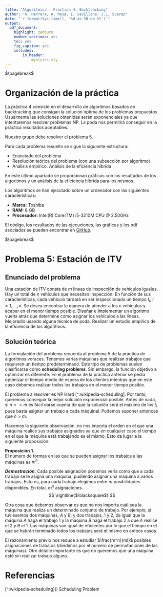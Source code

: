 ```yaml
---
title: "Algorítmica - Practica 4: Backtracking"
author: "A. Herrera, A. Moya, I. Sevillano, J.L. Suarez"
date: "`r format(Sys.time(), '%d de %B de %Y')`"
output:
  pdf_document:
    highlight: zenburn
    number_sections: yes
    toc: yes
    fig_caption: yes
    includes:
        in_header:
            mystyles.sty
---
```


$\pagebreak$

# Organización de la práctica

La práctica 4 consiste en el desarrollo de algoritmos basados en backtracking que consigan la solución óptima de los problemas propuestos. Usualmente las soluciones obtenidas serán exponenciales ya que intentaremos resolver problemas NP. La poda nos permitirá conseguir en la práctica resultados aceptables.

Nuestro grupo debe resolver el problema 5.

Para cada problema resuelto se sigue la siguiente estructura:

- Enunciado del problema
- Resolución teórica del problema (con una subsección por algoritmo)
- Análisis empírico. Análisis de la eficiencia híbrida

En este último apartado se proporcionan gráficas con los resultados de los algoritmos y un análisis de la eficiencia híbrida para los mismos.

Los algoritmos se han ejecutado sobre un ordenador con las siguientes características:

- **Marca:** Toshiba
- **RAM:** 8 GB
- **Procesador:** Intel(R) Core(TM) i5-3210M CPU @ 2.50GHz

El código, los resultados de las ejecuciones, las gráficas y los pdf asociados se pueden encontrar en [GitHub](https://github.com/andreshp/Algoritmica/tree/master/Practica4).

$\pagebreak$

# Problema 5: Estación de ITV


## Enunciado del problema

Una estación de ITV consta de $m$ líneas de inspección de vehículos iguales. Hay un total de $n$ vehículos que necesitan inspección. En función de sus características, cada vehículo tardará en ser inspeccionado un tiempo $t_i$, $i = 1, \ldots , n$. Se desea encontrar la manera de atender a los $n$ vehículos y acabar en el menor tiempo posible. Diseñar e implementar un algoritmo vuelta atrás que determine cómo asignar los vehículos a las líneas. Mejoradlo usando alguna técnica de poda. Realizar un estudio empírico de la eficiencia de los algoritmos.

## Solución teórica

La formulación del problema recuerda al problema 5 de la práctica de algoritmos voraces. Tenemos varias máquinas que realizan trabajos que requieren un tiempo predeterminado. Este tipo de problemas suelen clasificarse como **scheduling problems**. Sin embargo, la función objetivo a optimizar es diferente. En el problema de la práctica anterior se pedía optimizar el tiempo medio de espera de los clientes mientras que en este caso debemos realizar todos los trabajos en el menor tiempo posible.

El problema a resolver es NP Hard [^:wikipedia-scheduling]. Por tanto, queremos conseguir la mejor solución exponencial posible. Antes de nada,
si $n <= m$ es fácil darse cuenta de que la solución será el máximo de los $t_i$ pues basta asignar un trabajo a cada máquinal. Podemos suponer entonces que $n > m$.

Hacemos la siguiente observación, no nos importa el orden en el que una máquina realice sus trabajos asignados ya que en cualquier caso el tiempo en el que la máquina está trabajando es el mismo. Esto da lugar a la siguiente proposición:

**Proposición 1.**  
El número de formas en las que se pueden asignar los trabajos a las máquinas es $m^n$.

***Demostración.*** Cada posible asignación podemos verla como que a cada trabajo se le asigna una máquina, pudiendo asignar una máquina a varios trabajos. Esto es, para cada trabajo elegimos entre $m$ posibilidades disponibles. En total, $m^n$ asignaciones.
$$ \rightline{$\blacksquare$} $$

Otra cosa que debemos observar es que no nos importa cuál sea la máquina que realiza un determinado conjunto de trabajo. Por ejemplo, si tuviésemos dos máquinas, $A$ y $B$, y dos trabajos, $1$ y $2$, da igual que la máquina $A$ haga el trabajo $1$ y la máquina $B$ haga el trabajo $2$ a que $A$ realice el $2$ y $B$ el $1$. Las máquinas son igual de eficientes por lo que el tiempo en el que se habrán terminado todos los trabajos será el mismo en ambos casos.

El razonamiento previo nos reduce a estudiar $\frac{m^n}{m!}$ posibles asignaciones de trabajos (dividimos por el número de permutaciones de las máquinas). Otro detalle importante es que no queremos que una máquina esté sin realizar trabajo alguno. 

# Referencias

[^:wikipedia-scheduling]()  Scheduling Problem 

